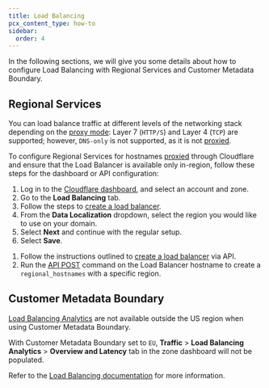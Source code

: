 ```yaml
---
title: Load Balancing
pcx_content_type: how-to
sidebar:
  order: 4
---
```



In the following sections, we will give you some details about how to configure Load Balancing with Regional Services and Customer Metadata Boundary.

## Regional Services

You can load balance traffic at different levels of the networking stack depending on the [proxy mode](/load-balancing/understand-basics/proxy-modes/): Layer 7 (`HTTP/S`) and Layer 4 (`TCP`) are supported; however, `DNS-only` is not supported, as it is not [proxied](/dns/manage-dns-records/reference/proxied-dns-records/).

To configure Regional Services for hostnames [proxied](/dns/manage-dns-records/reference/proxied-dns-records/) through Cloudflare and ensure that the Load Balancer is available only in-region, follow these steps for the dashboard or API configuration:

<Tabs syncKey="dashPlusAPI"> <TabItem label="Dashboard">

1. Log in to the [Cloudflare dashboard](https://dash.cloudflare.com/), and select an account and zone.
2. Go to the **Load Balancing** tab.
3. Follow the steps to [create a load balancer](/load-balancing/load-balancers/create-load-balancer/#create-a-load-balancer).
4. From the **Data Localization** dropdown, select the region you would like to use on your domain.
5. Select **Next** and continue with the regular setup.
6. Select **Save**.

</TabItem>

<TabItem label="API">

1. Follow the instructions outlined to [create a load balancer](/load-balancing/load-balancers/create-load-balancer/#create-a-load-balancer) via API.
2. Run the [API POST](/data-localization/regional-services/get-started/#configure-regional-services-via-api) command on the Load Balancer hostname to create a `regional_hostnames` with a specific region.

</TabItem> </Tabs>

## Customer Metadata Boundary

[Load Balancing Analytics](/load-balancing/reference/load-balancing-analytics/) are not available outside the US region when using Customer Metadata Boundary.

With Customer Metadata Boundary set to `EU`, **Traffic** > **Load Balancing Analytics** > **Overview and Latency** tab in the zone dashboard will not be populated.

Refer to the [Load Balancing documentation](/load-balancing/) for more information.
